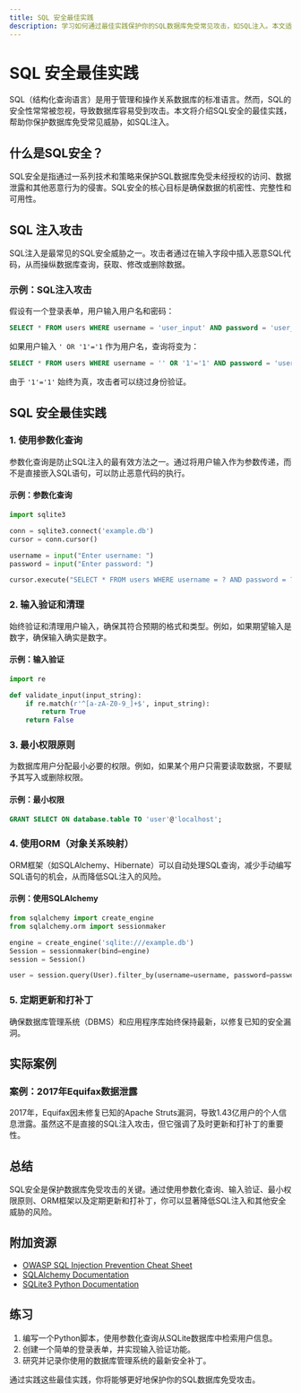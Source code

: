 ```yaml
---
title: SQL 安全最佳实践
description: 学习如何通过最佳实践保护你的SQL数据库免受常见攻击，如SQL注入。本文适合初学者，包含代码示例和实际案例。
---
```


# SQL 安全最佳实践

SQL（结构化查询语言）是用于管理和操作关系数据库的标准语言。然而，SQL的安全性常常被忽视，导致数据库容易受到攻击。本文将介绍SQL安全的最佳实践，帮助你保护数据库免受常见威胁，如SQL注入。

## 什么是SQL安全？

SQL安全是指通过一系列技术和策略来保护SQL数据库免受未经授权的访问、数据泄露和其他恶意行为的侵害。SQL安全的核心目标是确保数据的机密性、完整性和可用性。

## SQL 注入攻击

SQL注入是最常见的SQL安全威胁之一。攻击者通过在输入字段中插入恶意SQL代码，从而操纵数据库查询，获取、修改或删除数据。

### 示例：SQL注入攻击

假设有一个登录表单，用户输入用户名和密码：

```sql
SELECT * FROM users WHERE username = 'user_input' AND password = 'user_password';
```

如果用户输入 `' OR '1'='1` 作为用户名，查询将变为：

```sql
SELECT * FROM users WHERE username = '' OR '1'='1' AND password = 'user_password';
```

由于 `'1'='1'` 始终为真，攻击者可以绕过身份验证。

## SQL 安全最佳实践

### 1. 使用参数化查询

参数化查询是防止SQL注入的最有效方法之一。通过将用户输入作为参数传递，而不是直接嵌入SQL语句，可以防止恶意代码的执行。

#### 示例：参数化查询

```python
import sqlite3

conn = sqlite3.connect('example.db')
cursor = conn.cursor()

username = input("Enter username: ")
password = input("Enter password: ")

cursor.execute("SELECT * FROM users WHERE username = ? AND password = ?", (username, password))
```

### 2. 输入验证和清理

始终验证和清理用户输入，确保其符合预期的格式和类型。例如，如果期望输入是数字，确保输入确实是数字。

#### 示例：输入验证

```python
import re

def validate_input(input_string):
    if re.match(r'^[a-zA-Z0-9_]+$', input_string):
        return True
    return False
```

### 3. 最小权限原则

为数据库用户分配最小必要的权限。例如，如果某个用户只需要读取数据，不要赋予其写入或删除权限。

#### 示例：最小权限

```sql
GRANT SELECT ON database.table TO 'user'@'localhost';
```

### 4. 使用ORM（对象关系映射）

ORM框架（如SQLAlchemy、Hibernate）可以自动处理SQL查询，减少手动编写SQL语句的机会，从而降低SQL注入的风险。

#### 示例：使用SQLAlchemy

```python
from sqlalchemy import create_engine
from sqlalchemy.orm import sessionmaker

engine = create_engine('sqlite:///example.db')
Session = sessionmaker(bind=engine)
session = Session()

user = session.query(User).filter_by(username=username, password=password).first()
```

### 5. 定期更新和打补丁

确保数据库管理系统（DBMS）和应用程序库始终保持最新，以修复已知的安全漏洞。

## 实际案例

### 案例：2017年Equifax数据泄露

2017年，Equifax因未修复已知的Apache Struts漏洞，导致1.43亿用户的个人信息泄露。虽然这不是直接的SQL注入攻击，但它强调了及时更新和打补丁的重要性。

## 总结

SQL安全是保护数据库免受攻击的关键。通过使用参数化查询、输入验证、最小权限原则、ORM框架以及定期更新和打补丁，你可以显著降低SQL注入和其他安全威胁的风险。

## 附加资源

- [OWASP SQL Injection Prevention Cheat Sheet](https://owasp.org/www-community/attacks/SQL_Injection)
- [SQLAlchemy Documentation](https://docs.sqlalchemy.org/en/14/)
- [SQLite3 Python Documentation](https://docs.python.org/3/library/sqlite3.html)

## 练习

1. 编写一个Python脚本，使用参数化查询从SQLite数据库中检索用户信息。
2. 创建一个简单的登录表单，并实现输入验证功能。
3. 研究并记录你使用的数据库管理系统的最新安全补丁。

通过实践这些最佳实践，你将能够更好地保护你的SQL数据库免受攻击。